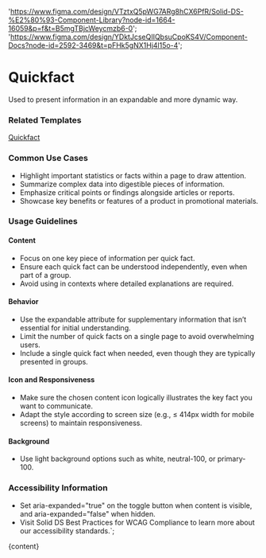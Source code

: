 

  'https://www.figma.com/design/VTztxQ5pWG7ARg8hCX6PfR/Solid-DS-%E2%80%93-Component-Library?node-id=1664-16059&p=f&t=B5mgTBjcWeycmzb6-0';
  'https://www.figma.com/design/YDktJcseQIIQbsuCpoKS4V/Component-Docs?node-id=2592-3469&t=pFHk5gNX1Hj4l15o-4';

# Quickfact

Used to present information in an expandable and more dynamic way.

<DefaultStory />

<DocumentationLinks storybookLink="${storybookLink}" figmaLibrary="${figmaLibrary}" figmaDocs="${figmaDocs}" />

### Related Templates

[Quickfact](/?path=/docs/templates-quickfact--docs)

### Common Use Cases

- Highlight important statistics or facts within a page to draw attention.
- Summarize complex data into digestible pieces of information.
- Emphasize critical points or findings alongside articles or reports.
- Showcase key benefits or features of a product in promotional materials.

### Usage Guidelines

#### Content

- Focus on one key piece of information per quick fact.
- Ensure each quick fact can be understood independently, even when part of a group.
- Avoid using in contexts where detailed explanations are required.

#### Behavior

- Use the expandable attribute for supplementary information that isn’t essential for initial understanding.
- Limit the number of quick facts on a single page to avoid overwhelming users.
- Include a single quick fact when needed, even though they are typically presented in groups.

#### Icon and Responsiveness

- Make sure the chosen content icon logically illustrates the key fact you want to communicate.
- Adapt the style according to screen size (e.g., ≤ 414px width for mobile screens) to maintain responsiveness.

#### Background

- Use light background options such as white, neutral-100, or primary-100.

### Accessibility Information

- Set aria-expanded="true" on the toggle button when content is visible, and aria-expanded="false" when hidden.
- Visit <sd-link href="https://www.figma.com/design/YDktJcseQIIQbsuCpoKS4V/Component-Docs?node-id=10708-5011&t=Z1FxSGWkmXG5r5sw-4" target="_blank">Solid DS Best Practices for WCAG Compliance</sd-link> to learn more about our accessibility standards.`;

<Meta title="Components/sd-quickfact/Overview" />

<OverviewFormatter story={QuickfactStories.Default}>{content}</OverviewFormatter>
